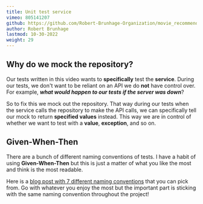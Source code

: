```yaml
---
title: Unit test service
vimeo: 805141207
github: https://github.com/Robert-Brunhage-Organization/movie_recommendation_app_course/commits/main
author: Robert Brunhage
lastmod: 10-30-2022
weight: 29
---
```


## Why do we mock the repository?

Our tests written in this video wants to **specifically** test the **service**. During our tests, we don't want to be reliant on an API we do **not** have control over. For example, **_what would happen to our tests if the server was down_**?

  

So to fix this we mock out the repository. That way during our tests when the service calls the repository to make the API calls, we can specifically tell our mock to return **specified values** instead. This way we are in control of whether we want to test with a **value**, **exception**, and so on.

  

## Given-When-Then

There are a bunch of different naming conventions of tests. I have a habit of using **Given-When-Then** but this is just a matter of what you like the most and think is the most readable.

  

Here is a [blog post with 7 different naming conventions](https://dzone.com/articles/7-popular-unit-test-naming) that you can pick from. Go with whatever you enjoy the most but the important part is sticking with the same naming convention throughout the project!
